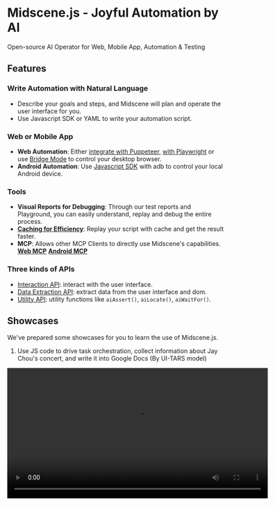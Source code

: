 # Midscene.js - Joyful Automation by AI

Open-source AI Operator for Web, Mobile App, Automation & Testing

## Features

### Write Automation with Natural Language
- Describe your goals and steps, and Midscene will plan and operate the user interface for you.
- Use Javascript SDK or YAML to write your automation script.

### Web or Mobile App
- **Web Automation**: Either [integrate with Puppeteer](https://midscenejs.com/integrate-with-puppeteer.html), [with Playwright](https://midscenejs.com/integrate-with-playwright.html) or use [Bridge Mode](https://midscenejs.com/bridge-mode-by-chrome-extension.html) to control your desktop browser.
- **Android Automation**: Use [Javascript SDK](https://midscenejs.com/integrate-with-android.html) with adb to control your local Android device.

### Tools
- **Visual Reports for Debugging**: Through our test reports and Playground, you can easily understand, replay and debug the entire process.
- [**Caching for Efficiency**](https://midscenejs.com/caching.html): Replay your script with cache and get the result faster.
- **MCP**: Allows other MCP Clients to directly use Midscene's capabilities. [**Web MCP**](https://midscenejs.com/web-mcp.html) [**Android MCP**](https://midscenejs.com/mcp-android.html)

### Three kinds of APIs
- [Interaction API](https://midscenejs.com/api.html#interaction-methods): interact with the user interface.
- [Data Extraction API](https://midscenejs.com/api.html#data-extraction): extract data from the user interface and dom.
- [Utility API](https://midscenejs.com/api.html#more-apis): utility functions like `aiAssert()`, `aiLocate()`, `aiWaitFor()`.


## Showcases

We've prepared some showcases for you to learn the use of Midscene.js.

1. Use JS code to drive task orchestration, collect information about Jay Chou's concert, and write it into Google Docs (By UI-TARS model)

<video src="https://github.com/user-attachments/assets/75474138-f51f-4c54-b3cf-46d61d059999" height="300" controls />

2. Control Maps App on Android (By Qwen-2.5-VL model)

<video src="https://github.com/user-attachments/assets/1f5bab0e-4c28-44e1-b378-a38809b05a00" height="300" controls />

3. Using midscene mcp to browse the page (https://www.saucedemo.com/), perform login, add products, place orders, and finally generate test cases based on mcp execution steps and playwright example

<video src="https://github.com/user-attachments/assets/a95ca353-e50c-4091-85ba-e542f576b6be" height="300" controls />


## Zero-code Quick Experience

- **[Chrome Extension](https://midscenejs.com/quick-experience.html)**: Start in-browser experience immediately through [the Chrome Extension](https://midscenejs.com/quick-experience.html), without writing any code.
- **[Android Playground](https://midscenejs.com/quick-experience-with-android.html)**: There is also a built-in Android playground to control your local Android device.

## Model Choices

Midscene.js supports both multimodal LLMs like `gpt-4o`, and visual-language models like `Qwen2.5-VL`, `Doubao-1.5-thinking-vision-pro`, `gemini-2.5-pro` and `UI-TARS`. 

Visual-language models are recommended for UI automation.

Read more about [Choose a model](https://midscenejs.com/choose-a-model)

## Two Styles of Automation

### Auto Planning

Midscene will automatically plan the steps and execute them. It may be slower and heavily rely on the quality of the AI model.

```javascript
await aiAction('click all the records one by one. If one record contains the text "completed", skip it');
```

### Workflow Style

Split complex logic into multiple steps to improve the stability of the automation code.

```javascript
const recordList = await agent.aiQuery('string[], the record list')
for (const record of recordList) {
  const hasCompleted = await agent.aiBoolean(`check if the record ${record}" contains the text "completed"`)
  if (!hasCompleted) {
    await agent.aiTap(record)
  }
}
```

> For more details about the workflow style, please refer to [Blog - Use JavaScript to Optimize the AI Automation Code](https://midscenejs.com/blog-programming-practice-using-structured-api.html)


## Comparing to other projects

There are so many UI automation tools out there, and each one seems to be all-powerful. What's special about Midscene.js?

* **Debugging Experience**: You will soon realize that debugging and maintaining automation scripts is the real challenge. No matter how magical the demo looks, ensuring stability over time requires careful debugging. Midscene.js offers a visualized report file, a built-in playground, and a Chrome Extension to simplify the debugging process. These are the tools most developers truly need, and we're continually working to improve the debugging experience.

* **Open Source, Free, Deploy as you want**: Midscene.js is an open-source project. It's decoupled from any cloud service and model provider, you can choose either public or private deployment. There is always a suitable plan for your business.

* **Integrate with Javascript**: You can always bet on Javascript 😎

## Resources 

* Home Page and Documentation: [https://midscenejs.com](https://midscenejs.com/)
* Sample Projects: [https://github.com/web-infra-dev/midscene-example](https://github.com/web-infra-dev/midscene-example)
* API Reference: [https://midscenejs.com/api.html](https://midscenejs.com/api.html)
* GitHub: [https://github.com/web-infra-dev/midscene](https://github.com/web-infra-dev/midscene)

## Community

* [Discord](https://discord.gg/2JyBHxszE4)
* [Follow us on X](https://x.com/midscene_ai)
* [Lark Group(飞书交流群)](https://applink.larkoffice.com/client/chat/chatter/add_by_link?link_token=291q2b25-e913-411a-8c51-191e59aab14d)


## Credits

We would like to thank the following projects:

- [Rsbuild](https://github.com/web-infra-dev/rsbuild) and [Rslib](https://github.com/web-infra-dev/rslib) for the build tool.
- [UI-TARS](https://github.com/bytedance/ui-tars) for the open-source agent model UI-TARS.
- [Qwen2.5-VL](https://github.com/QwenLM/Qwen2.5-VL) for the open-source VL model Qwen2.5-VL.
- [scrcpy](https://github.com/Genymobile/scrcpy) and [yume-chan](https://github.com/yume-chan) allow us to control Android devices with browser.
- [appium-adb](https://github.com/appium/appium-adb) for the javascript bridge of adb.
- [YADB](https://github.com/ysbing/YADB) for the yadb tool which improves the performance of text input.
- [Puppeteer](https://github.com/puppeteer/puppeteer) for browser automation and control.
- [Playwright](https://github.com/microsoft/playwright) for browser automation and control and testing.

## License

Midscene.js is [MIT licensed](https://github.com/web-infra-dev/midscene/blob/main/LICENSE).
